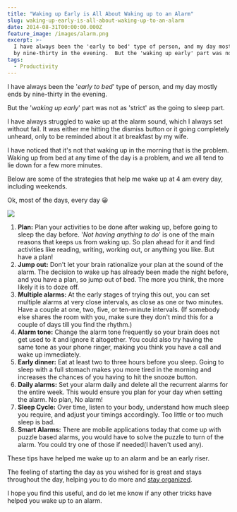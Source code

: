 ```yaml
---
title: "Waking up Early is All About Waking up to an Alarm"
slug: waking-up-early-is-all-about-waking-up-to-an-alarm
date: 2014-08-31T00:00:00.000Z
feature_image: /images/alarm.png
excerpt: >-
  I have always been the 'early to bed' type of person, and my day mostly ends
  by nine-thirty in the evening.  But the 'waking up early' part was not...
tags:
  - Productivity
---
```

I have always been the '_early to bed_' type of person, and my day mostly ends by nine-thirty in the evening.

But the '_waking up early_' part was not as 'strict' as the going to sleep part.

I have always struggled to wake up at the alarm sound, which I always set without fail. It was either me hitting the dismiss button or it going completely unheard, only to be reminded about it at breakfast by my wife.

I have noticed that it's not that waking up in the morning that is the problem. Waking up from bed at any time of the day is a problem, and we all tend to lie down for a few more minutes.

Below are some of the strategies that help me wake up at 4 am every day, including weekends.

Ok, most of the days, every day 😀

![](/images/alarm.png)

1.  **Plan:** Plan your activities to be done after waking up, before going to sleep the day before. '_Not having anything to do_' is one of the main reasons that keeps us from waking up. So plan ahead for it and find activities like reading, writing, working out, or anything you like. But have a plan!
2.  **Jump out:** Don't let your brain rationalize your plan at the sound of the alarm. The decision to wake up has already been made the night before, and you have a plan, so jump out of bed. The more you think, the more likely it is to doze off.
3.  **Multiple alarms:** At the early stages of trying this out, you can set multiple alarms at very close intervals, as close as one or two minutes. Have a couple at one, two, five, or ten-minute intervals. (If somebody else shares the room with you, make sure they don't mind this for a couple of days till you find the rhythm.)
4.  **Alarm tone:** Change the alarm tone frequently so your brain does not get used to it and ignore it altogether. You could also try having the same tone as your phone ringer, making you think you have a call and wake up immediately.
5.  **Early dinner:** Eat at least two to three hours before you sleep. Going to sleep with a full stomach makes you more tired in the morning and increases the chances of you having to hit the snooze button.
6.  **Daily alarms:** Set your alarm daily and delete all the recurrent alarms for the entire week. This would ensure you plan for your day when setting the alarm. No plan, No alarm!
7.  **Sleep Cycle:** Over time, listen to your body, understand how much sleep you require, and adjust your timings accordingly. Too little or too much sleep is bad.
8.  **Smart Alarms:** There are mobile applications today that come up with puzzle based alarms, you would have to solve the puzzle to turn of the alarm. You could try one of those if needed(I haven't used any).

These tips have helped me wake up to an alarm and be an early riser.

The feeling of starting the day as you wished for is great and stays throughout the day, helping you to do more and [stay organized](/blog/staying-organized-finding-a-system-to-manage-it-all/).

I hope you find this useful, and do let me know if any other tricks have helped you wake up to an alarm.
